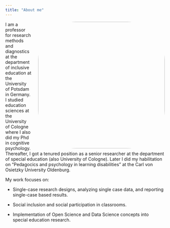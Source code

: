 ```yaml
---
title: "About me"
---
```


<img src="images/20200728181612-56270.jpg"
     style="float: right; width: 400px; margin-left: 20px; border-radius: 30%"/>

I am a professor for research methods and diagnostics at the department of inclusive education at the University of Potsdam in Germany. I studied education sciences at the University of Cologne where I also did my Phd in cognitive psychology. Thereafter, I got a tenured position as a senior researcher at the department of special education (also University of Cologne). Later I did my habilitation on "Pedagocics and psychology in learning disabilities" at the Carl von Osietzky University Oldenburg.

My work focuses on:

-   Single-case research designs, analyzing single case data, and reporting single-case based results.

-   Social inclusion and social participation in classrooms.

-   Implementation of Open Science and Data Science concepts into special education research.
